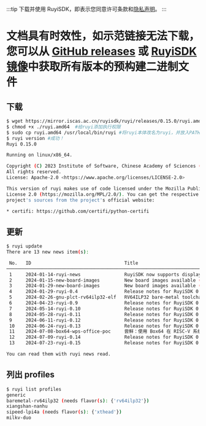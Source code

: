 
:::tip
下载并使用 RuyiSDK，即表示您同意许可条款和[隐私声明](https://ruyisdk.org/docs/legal/privacyPolicy/)。
:::

# 文档具有时效性，如示范链接无法下载，您可以从 [GitHub releases](https://github.com/ruyisdk/ruyi/releases) 或 [RuyiSDK 镜像](https://mirror.iscas.ac.cn/ruyisdk/ruyi/releases/)中获取所有版本的预构建二进制文件

## 下载

```bash
$ wget https://mirror.iscas.ac.cn/ruyisdk/ruyi/releases/0.15.0/ruyi.amd64  #从软件源下载ruyi本体
$ chmod +x ./ruyi.amd64  #给ruyi添加执行权限
$ sudo cp ruyi.amd64 /usr/local/bin/ruyi #将ruyi本体改名为ruyi，并放入PATH
$ ruyi version #成功！
Ruyi 0.15.0

Running on linux/x86_64.

Copyright (C) 2023 Institute of Software, Chinese Academy of Sciences (ISCAS).
All rights reserved.
License: Apache-2.0 <https://www.apache.org/licenses/LICENSE-2.0>

This version of ruyi makes use of code licensed under the Mozilla Public
License 2.0 (https://mozilla.org/MPL/2.0/). You can get the respective
project's sources from the project's official website:

* certifi: https://github.com/certifi/python-certifi
```

## 更新

```bash
$ ruyi update
There are 13 new news item(s):

 No.   ID                                  Title
──────────────────────────────────────────────────────────────────────────────────────────────────
 1     2024-01-14-ruyi-news                RuyiSDK now supports displaying news
 2     2024-01-15-new-board-images         New board images available (2024-01-15)
 3     2024-01-29-new-board-images         New board images available (2024-01-29)
 4     2024-01-29-ruyi-0.4                 Release notes for RuyiSDK 0.4
 5     2024-02-26-gnu-plct-rv64ilp32-elf   RV64ILP32 bare-metal toolchain & profile now available
 6     2024-04-23-ruyi-0.9                 Release notes for RuyiSDK 0.9
 7     2024-05-14-ruyi-0.10                Release notes for RuyiSDK 0.10
 8     2024-05-28-ruyi-0.11                Release notes for RuyiSDK 0.11
 9     2024-06-11-ruyi-0.12                Release notes for RuyiSDK 0.12
 10    2024-06-24-ruyi-0.13                Release notes for RuyiSDK 0.13
 11    2024-07-08-box64-wps-office-poc     尝鲜：使用 Box64 在 RISC-V 系统上运行 WPS Office
 12    2024-07-09-ruyi-0.14                Release notes for RuyiSDK 0.14
 13    2024-07-23-ruyi-0.15                Release notes for RuyiSDK 0.15

You can read them with ruyi news read.
```

## 列出 profiles

```bash
$ ruyi list profiles
generic
baremetal-rv64ilp32 (needs flavor(s): {'rv64ilp32'})
xiangshan-nanhu
sipeed-lpi4a (needs flavor(s): {'xthead'})
milkv-duo
```
